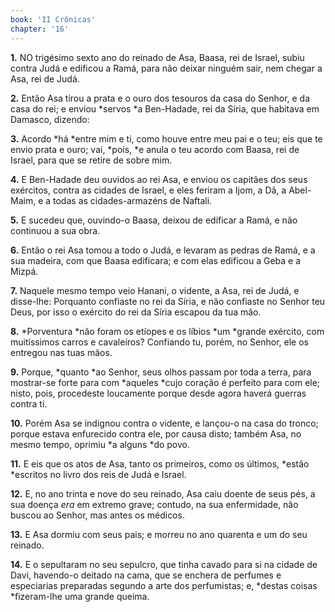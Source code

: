 ```yaml
---
book: 'II Crônicas'
chapter: '16'
---
```


**1.** NO trigésimo sexto ano do reinado de Asa, Baasa, rei de Israel, subiu contra Judá e edificou a Ramá, para não deixar ninguém sair, nem chegar a Asa, rei de Judá.

**2.** Então Asa tirou a prata e o ouro dos tesouros da casa do Senhor, e da casa do rei; e enviou *servos *a Ben-Hadade, rei da Síria, que habitava em Damasco, dizendo:

**3.** Acordo *há *entre mim e ti, como houve entre meu pai e o teu; eis que te envio prata e ouro; vai, *pois, *e anula o teu acordo com Baasa, rei de Israel, para que se retire de sobre mim.

**4.** E Ben-Hadade deu ouvidos ao rei Asa, e enviou os capitães dos seus exércitos, contra as cidades de Israel, e eles feriram a Ijom, a Dã, a Abel-Maim, e a todas as cidades-armazéns de Naftali.

**5.** E sucedeu que, ouvindo-o Baasa, deixou de edificar a Ramá, e não continuou a sua obra.

**6.** Então o rei Asa tomou a todo o Judá, e levaram as pedras de Ramá, e a sua madeira, com que Baasa edificara; e com elas edificou a Geba e a Mizpá.

**7.** Naquele mesmo tempo veio Hanani, o vidente, a Asa, rei de Judá, e disse-lhe: Porquanto confiaste no rei da Síria, e não confiaste no Senhor teu Deus, por isso o exército do rei da Síria escapou da tua mão.

**8.** *Porventura *não foram os etíopes e os líbios *um *grande exército, com muitíssimos carros e cavaleiros? Confiando tu, porém, no Senhor, ele os entregou nas tuas mãos.

**9.** Porque, *quanto *ao Senhor, seus olhos passam por toda a terra, para mostrar-se forte para com *aqueles *cujo coração é perfeito para com ele; nisto, pois, procedeste loucamente porque desde agora haverá guerras contra ti.

**10.** Porém Asa se indignou contra o vidente, e lançou-o na casa do tronco; porque estava enfurecido contra ele, por causa disto; também Asa, no mesmo tempo, oprimiu *a alguns *do povo.

**11.** E eis que os atos de Asa, tanto os primeiros, como os últimos, *estão *escritos no livro dos reis de Judá e Israel.

**12.** E, no ano trinta e nove do seu reinado, Asa caiu doente de seus pés, a sua doença *era* em extremo grave; contudo, na sua enfermidade, não buscou ao Senhor, mas antes os médicos.

**13.** E Asa dormiu com seus pais; e morreu no ano quarenta e um do seu reinado.

**14.** E o sepultaram no seu sepulcro, que tinha cavado para si na cidade de Davi, havendo-o deitado na cama, que se enchera de perfumes e especiarias preparadas segundo a arte dos perfumistas; e, *destas coisas *fizeram-lhe uma grande queima.